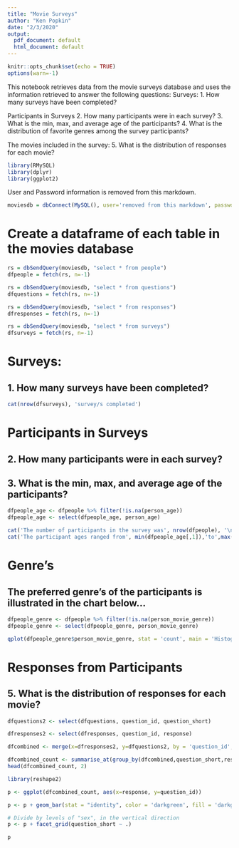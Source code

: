 ```yaml
---
title: "Movie Surveys"
author: "Ken Popkin"
date: "2/3/2020"
output:
  pdf_document: default
  html_document: default
---
```


```r
knitr::opts_chunk$set(echo = TRUE)
options(warn=-1)
```
This notebook retrieves data from the movie surveys database and uses the information retrieved to answer the following questions:
Surveys:
1. How many surveys have been completed?

Participants in Surveys
2. How many participants were in each survey?
3. What is the min, max, and average age of the participants?
4. What is the distribution of favorite genres among the survey participants?

The movies included in the survey:
5. What is the distribution of responses for each movie?

```r
library(RMySQL)
library(dplyr)
library(ggplot2)
```

User and Password information is removed from this markdown.
```r
moviesdb = dbConnect(MySQL(), user='removed from this markdown', password='removed from this markdown', dbname='data607_movies', host='localhost')
```

# Create a dataframe of each table in the movies database
```r
rs = dbSendQuery(moviesdb, "select * from people")
dfpeople = fetch(rs, n=-1)

rs = dbSendQuery(moviesdb, "select * from questions")
dfquestions = fetch(rs, n=-1)

rs = dbSendQuery(moviesdb, "select * from responses")
dfresponses = fetch(rs, n=-1)

rs = dbSendQuery(moviesdb, "select * from surveys")
dfsurveys = fetch(rs, n=-1)
```

# Surveys:
## 1. How many surveys have been completed?

```r
cat(nrow(dfsurveys), 'survey/s completed')
```

# Participants in Surveys
## 2. How many participants were in each survey?
## 3. What is the min, max, and average age of the participants?

```r
dfpeople_age <- dfpeople %>% filter(!is.na(person_age))
dfpeople_age <- select(dfpeople_age, person_age)
```

```r
cat('The number of participants in the survey was', nrow(dfpeople), '\n')
cat('The participant ages ranged from', min(dfpeople_age[,1]),'to',max(dfpeople_age[,1]),',with an average age of ', mean(dfpeople_age[,1]) )
```

# Genre's
## The preferred genre's of the participants is illustrated in the chart below...
```r
dfpeople_genre <- dfpeople %>% filter(!is.na(person_movie_genre))
dfpeople_genre <- select(dfpeople_genre, person_movie_genre)
```

```r
qplot(dfpeople_genre$person_movie_genre, stat = 'count', main = 'Histogram for Genre', xlab = "Genre", fill=I("blue"))

```
# Responses from Participants

## 5. What is the distribution of responses for each movie?

```r
dfquestions2 <- select(dfquestions, question_id, question_short)
```

```r
dfresponses2 <- select(dfresponses, question_id, response)
```

```r
dfcombined <- merge(x=dfresponses2, y=dfquestions2, by = 'question_id', all.x = TRUE)
```

```r
dfcombined_count <- summarise_at(group_by(dfcombined,question_short,response),vars(question_id),funs(n()))
head(dfcombined_count, 2)
```


```r
library(reshape2)

p <- ggplot(dfcombined_count, aes(x=response, y=question_id))

p <- p + geom_bar(stat = "identity", color = 'darkgreen', fill = 'darkgreen', width = 0.2)

# Divide by levels of "sex", in the vertical direction
p <- p + facet_grid(question_short ~ .)

p
```
